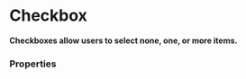 # Checkbox <ReactStabilityFlag status="stable" />

**Checkboxes allow users to select none, one, or more items.**

<DemoBlock demo="default" withThemeSwitcher />

### Properties

<PropTable component="Checkbox" />
